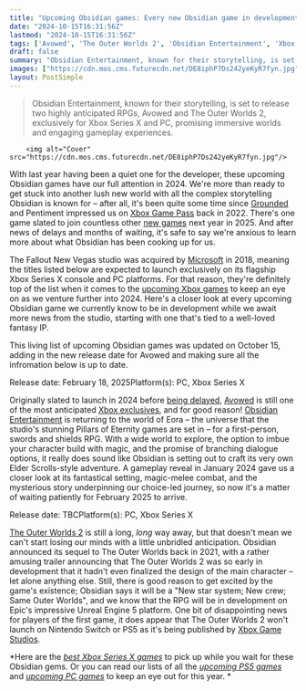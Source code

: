 ```yaml
---
title: "Upcoming Obsidian games: Every new Obsidian game in development"
date: "2024-10-15T16:31:56Z"
lastmod: "2024-10-15T16:31:56Z"
tags: ['Avowed', 'The Outer Worlds 2', 'Obsidian Entertainment', 'Xbox Exclusive', 'RPG', 'Microsoft', 'Xbox Series X', 'PC', 'Unreal Engine 5']
draft: false
summary: "Obsidian Entertainment, known for their storytelling, is set to release two highly anticipated RPGs, Avowed and The Outer Worlds 2, exclusively for Xbox Series X and PC, promising immersive worlds and engaging gameplay experiences."
images: ["https://cdn.mos.cms.futurecdn.net/DE8iphP7Ds242yeKyR7fyn.jpg"]
layout: PostSimple
---
```

> Obsidian Entertainment, known for their storytelling, is set to release two highly anticipated RPGs, Avowed and The Outer Worlds 2, exclusively for Xbox Series X and PC, promising immersive worlds and engaging gameplay experiences.


        <img alt="Cover" src="https://cdn.mos.cms.futurecdn.net/DE8iphP7Ds242yeKyR7fyn.jpg"/>
        
With last year having been a quiet one for the developer, these upcoming Obsidian games have our full attention in 2024. We're more than ready to get stuck into another lush new world with all the complex storytelling Obsidian is known for – after all, it's been quite some time since [Grounded](https://www.gamesradar.com/grounded-tips/) and Pentiment impressed us on [Xbox Game Pass](https://www.gamesradar.com/best-xbox-game-pass-deals-sales/) back in 2022. There's one game slated to join countless other [new games](https://www.gamesradar.com/video-game-release-dates/) next year in 2025. And after news of delays and months of waiting, it's safe to say we're anxious to learn more about what Obsidian has been cooking up for us.

The Fallout New Vegas studio was acquired by [Microsoft](https://www.gamesradar.com/tag/microsoft/) in 2018, meaning the titles listed below are expected to launch exclusively on its flagship Xbox Series X console and PC platforms. For that reason, they're definitely top of the list when it comes to the [upcoming Xbox games](https://www.gamesradar.com/upcoming-xbox-series-x-games/) to keep an eye on as we venture further into 2024. Here's a closer look at every upcoming Obsidian game we currently know to be in development while we await more news from the studio, starting with one that's tied to a well-loved fantasy IP.

This living list of upcoming Obsidian games was updated on October 15, adding in the new release date for Avowed and making sure all the infromation below is up to date. 



Release date: February 18, 2025Platform(s): PC, Xbox Series X

Originally slated to launch in 2024 before [being delayed](https://www.gamesradar.com/games/rpg/avowed-reportedly-delayed-to-early-2025-as-xbox-moves-the-obsidian-rpg-out-of-the-way-of-stalker-2/), [Avowed](https://www.gamesradar.com/avowed-guide/) is still one of the most anticipated [<u>Xbox exclusives</u>](https://www.gamesradar.com/xbox-exclusives/), and for good reason! [Obsidian Entertainment](https://www.gamesradar.com/tag/obsidian-entertainment/) is returning to the world of Eora – the universe that the studio's stunning Pillars of Eternity games are set in – for a first-person, swords and shields RPG. With a wide world to explore, the option to imbue your character build with magic, and the promise of branching dialogue options, it really does sound like Obsidian is setting out to craft its very own Elder Scrolls-style adventure. A gameplay reveal in January 2024 gave us a closer look at its fantastical setting, magic-melee combat, and the mysterious story underpinning our choice-led journey, so now it's a matter of waiting patiently for February 2025 to arrive.



Release date: TBCPlatform(s): PC, Xbox Series X

[The Outer Worlds 2](https://www.gamesradar.com/the-outer-worlds-2-guide/) is still a long, *long* way away, but that doesn't mean we can't start losing our minds with a little unbridled anticipation. Obsidian announced its sequel to The Outer Worlds back in 2021, with a rather amusing trailer announcing that The Outer Worlds 2 was so early in development that it hadn't even finalized the design of the main character – let alone anything else. Still, there is good reason to get excited by the game's existence; Obsidian says it will be a "New star system; New crew; Same Outer Worlds", and we know that the RPG will be in development on Epic's impressive Unreal Engine 5 platform. One bit of disappointing news for players of the first game, it does appear that The Outer Worlds 2 won't launch on Nintendo Switch or PS5 as it's being published by [Xbox Game Studios](https://www.gamesradar.com/tag/xbox-game-studios/).

*Here are the *[<em>best Xbox Series X games</em>](https://www.gamesradar.com/best-xbox-series-x-games/)* to pick up while you wait for these Obsidian gems. Or you can read our lists of all the *[<em>upcoming PS5 games</em>](https://www.gamesradar.com/upcoming-ps5-games/)* and *[<em>upcoming PC games</em>](https://www.gamesradar.com/new-pc-games/)* to keep an eye out for this year. *
        